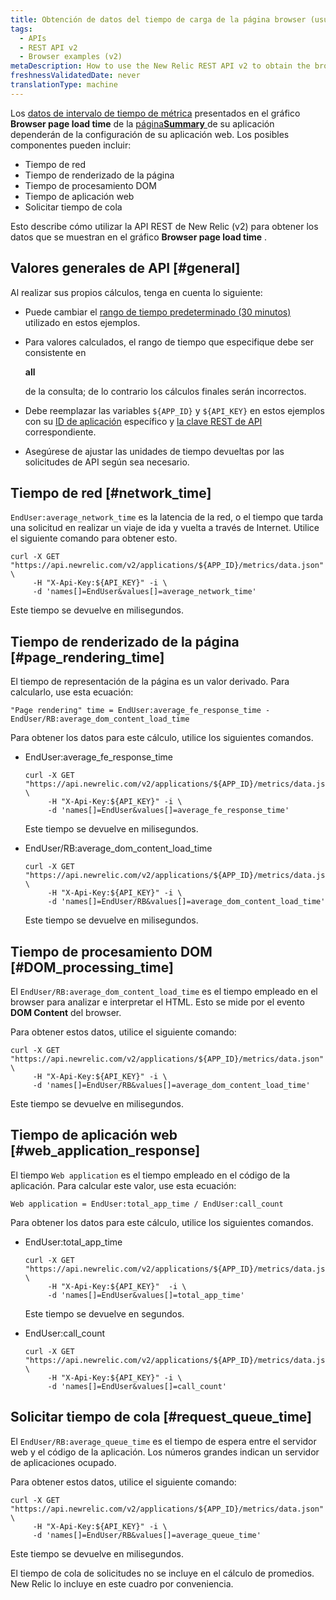 ```yaml
---
title: Obtención de datos del tiempo de carga de la página browser (usuario final) (v2)
tags:
  - APIs
  - REST API v2
  - Browser examples (v2)
metaDescription: How to use the New Relic REST API v2 to obtain the browser transaction response time chart's data.
freshnessValidatedDate: never
translationType: machine
---
```


Los [datos de intervalo de tiempo de métrica](/docs/data-analysis/metrics/analyze-your-metrics/data-collection-metric-timeslice-event-data#timeslice-data) presentados en el gráfico <DoNotTranslate>**Browser page load time**</DoNotTranslate> de la [página<DoNotTranslate>**Summary**</DoNotTranslate> ](/docs/browser/new-relic-browser/getting-started/browser-overview-website-performance-glance)de su aplicación dependerán de la configuración de su aplicación web. Los posibles componentes pueden incluir:

* Tiempo de red
* Tiempo de renderizado de la página
* Tiempo de procesamiento DOM
* Tiempo de aplicación web
* Solicitar tiempo de cola

Esto describe cómo utilizar la API REST de New Relic (v2) para obtener los datos que se muestran en el gráfico <DoNotTranslate>**Browser page load time**</DoNotTranslate> .

## Valores generales de API [#general]

Al realizar sus propios cálculos, tenga en cuenta lo siguiente:

* Puede cambiar el [rango de tiempo predeterminado (30 minutos)](/docs/apm/apis/requirements/specifying-time-range-api-v2#api-call) utilizado en estos ejemplos.

* Para valores calculados, el rango de tiempo que especifique debe ser consistente en

  <DoNotTranslate>**all**</DoNotTranslate>

  de la consulta; de lo contrario los cálculos finales serán incorrectos.

* Debe reemplazar las variables `${APP_ID}` y `${API_KEY}` en estos ejemplos con su [ID de aplicación](/docs/apm/apis/requirements/identification-code) específico y [la clave REST de API](/docs/apis/rest-api-v2/requirements/rest-api-key#viewing) correspondiente.

* Asegúrese de ajustar las unidades de tiempo devueltas por las solicitudes de API según sea necesario.

## Tiempo de red [#network_time]

`EndUser:average_network_time` es la latencia de la red, o el tiempo que tarda una solicitud en realizar un viaje de ida y vuelta a través de Internet. Utilice el siguiente comando para obtener esto.

```
curl -X GET "https://api.newrelic.com/v2/applications/${APP_ID}/metrics/data.json" \
     -H "X-Api-Key:${API_KEY}" -i \
     -d 'names[]=EndUser&values[]=average_network_time'
```

Este tiempo se devuelve en milisegundos.

## Tiempo de renderizado de la página [#page_rendering_time]

El tiempo de representación de la página es un valor derivado. Para calcularlo, use esta ecuación:

```
"Page rendering" time = EndUser:average_fe_response_time - EndUser/RB:average_dom_content_load_time
```

Para obtener los datos para este cálculo, utilice los siguientes comandos.

* EndUser:average_fe_response_time

  ```
  curl -X GET "https://api.newrelic.com/v2/applications/${APP_ID}/metrics/data.json" \
       -H "X-Api-Key:${API_KEY}" -i \
       -d 'names[]=EndUser&values[]=average_fe_response_time'
  ```

  Este tiempo se devuelve en milisegundos.

* EndUser/RB:average_dom_content_load_time

  ```
  curl -X GET "https://api.newrelic.com/v2/applications/${APP_ID}/metrics/data.json" \
       -H "X-Api-Key:${API_KEY}" -i \
       -d 'names[]=EndUser/RB&values[]=average_dom_content_load_time'
  ```

  Este tiempo se devuelve en milisegundos.

## Tiempo de procesamiento DOM [#DOM_processing_time]

El `EndUser/RB:average_dom_content_load_time` es el tiempo empleado en el browser para analizar e interpretar el HTML. Esto se mide por el evento <DoNotTranslate>**DOM Content**</DoNotTranslate> del browser.

Para obtener estos datos, utilice el siguiente comando:

```
curl -X GET "https://api.newrelic.com/v2/applications/${APP_ID}/metrics/data.json" \
     -H "X-Api-Key:${API_KEY}" -i \
     -d 'names[]=EndUser/RB&values[]=average_dom_content_load_time'
```

Este tiempo se devuelve en milisegundos.

## Tiempo de aplicación web [#web_application_response]

El tiempo `Web application` es el tiempo empleado en el código de la aplicación. Para calcular este valor, use esta ecuación:

```
Web application = EndUser:total_app_time / EndUser:call_count
```

Para obtener los datos para este cálculo, utilice los siguientes comandos.

* EndUser:total_app_time

  ```
  curl -X GET "https://api.newrelic.com/v2/applications/${APP_ID}/metrics/data.json" \
       -H "X-Api-Key:${API_KEY}"  -i \
       -d 'names[]=EndUser&values[]=total_app_time'
  ```

  Este tiempo se devuelve en segundos.

* EndUser:call_count

  ```
  curl -X GET "https://api.newrelic.com/v2/applications/${APP_ID}/metrics/data.json" \
       -H "X-Api-Key:${API_KEY}" -i \
       -d 'names[]=EndUser&values[]=call_count'
  ```

## Solicitar tiempo de cola [#request_queue_time]

El `EndUser/RB:average_queue_time` es el tiempo de espera entre el servidor web y el código de la aplicación. Los números grandes indican un servidor de aplicaciones ocupado.

Para obtener estos datos, utilice el siguiente comando:

```
curl -X GET "https://api.newrelic.com/v2/applications/${APP_ID}/metrics/data.json" \
     -H "X-Api-Key:${API_KEY}" -i \
     -d 'names[]=EndUser/RB&values[]=average_queue_time'
```

Este tiempo se devuelve en milisegundos.

El tiempo de cola de solicitudes no se incluye en el cálculo de promedios. New Relic lo incluye en este cuadro por conveniencia.